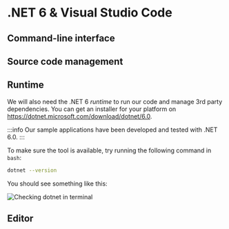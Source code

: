 
# .NET 6 & Visual Studio Code

## Command-line interface

<CliSetup />

## Source code management

<GitSetup />

## Runtime

We will also need the .NET 6 _runtime_ to run our code and manage 3rd party dependencies.
You can get an installer for your platform on https://dotnet.microsoft.com/download/dotnet/6.0.

:::info
Our sample applications have been developed and tested with .NET 6.0.
:::

To make sure the tool is available, try running the following command in `bash`:

```bash
dotnet --version
```

You should see something like this:

![Checking dotnet in terminal](dotnet.png)

## Editor

<VSCodeSetup />
